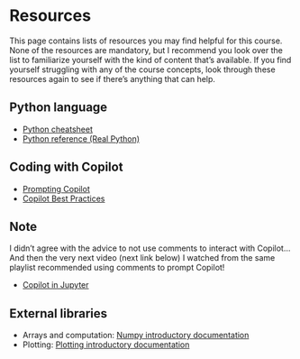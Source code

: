# Resources
This page contains lists of resources you may find helpful for this course.
None of the resources are mandatory, but I recommend you look over the list to familiarize yourself with the kind of content that's available.
If you find yourself struggling with any of the course concepts, look through these resources again to see if there's anything that can help.

## Python language

* [Python cheatsheet](reference/python-cheat-sheet.pdf)
* [Python reference (Real Python)](https://realpython.com/ref/)

## Coding with Copilot

* [Prompting Copilot](https://www.youtube.com/watch?v=hh1nOX14TyY&t=118s)
* [Copilot Best Practices](https://www.youtube.com/watch?v=2q0BoioYSxQ&list=PLj6YeMhvp2S7rQaCLRrMnzRdkNdKnMVwg&index=48)

::: callout-note
## Note
I didn't agree with the advice to not use comments to interact with Copilot... And then the very next video (next link below) I watched from the same playlist recommended using comments to prompt Copilot!
:::

* [Copilot in Jupyter](https://www.youtube.com/watch?v=QS_bh-3qKdw&list=PLj6YeMhvp2S7rQaCLRrMnzRdkNdKnMVwg&index=106)

## External libraries

* Arrays and computation: [Numpy introductory documentation](https://numpy.org/doc/stable/user/absolute_beginners.html)
* Plotting: [Plotting introductory documentation](https://matplotlib.org/stable/users/explain/quick_start.html)